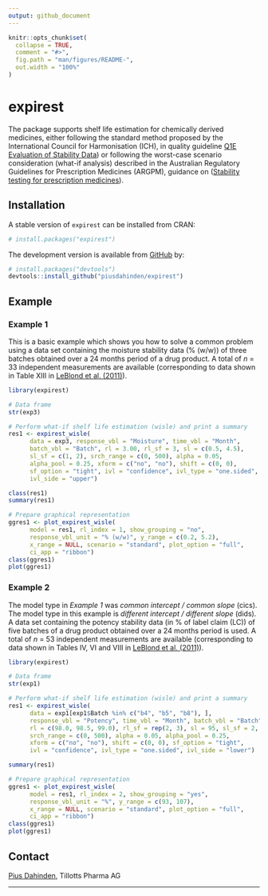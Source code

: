 ```yaml
---
output: github_document
---
```


<!-- README.md is generated from README.Rmd. Please edit that file -->

```r
knitr::opts_chunk$set(
  collapse = TRUE,
  comment = "#>",
  fig.path = "man/figures/README-",
  out.width = "100%"
)
```

# expirest

<!-- badges: start -->
<!-- badges: end -->

The package supports shelf life estimation for chemically derived medicines, either following the standard method proposed by the International Council for Harmonisation (ICH), in quality guideline [Q1E Evaluation of Stability Data](https://www.ich.org/)) or following the worst-case scenario consideration (what-if analysis) described in the Australian Regulatory Guidelines for Prescription Medicines (ARGPM), guidance on ([Stability testing for prescription medicines](https://www.tga.gov.au/stability-testing-prescription-medicines)).


## Installation

A stable version of `expirest` can be installed from CRAN:

``` r
# install.packages("expirest")
```

The development version is available from [GitHub](https://github.com/piusdahinden/expirest) by:

``` r
# install.packages("devtools")
devtools::install_github("piusdahinden/expirest")
```

## Example

### Example 1
This is a basic example which shows you how to solve a common problem using a data set containing the moisture stability data (% (w/w)) of three batches obtained over a 24 months period of a drug product. A total of *n* = 33 independent measurements are available (corresponding to data shown in Table XIII in [LeBlond et al. (2011)](https://www.ivtnetwork.com/sites/default/files/LinearRegression.pdf)).

``` r
library(expirest)

# Data frame
str(exp3)

# Perform what-if shelf life estimation (wisle) and print a summary
res1 <- expirest_wisle(
      data = exp3, response_vbl = "Moisture", time_vbl = "Month",
      batch_vbl = "Batch", rl = 3.00, rl_sf = 3, sl = c(0.5, 4.5),
      sl_sf = c(1, 2), srch_range = c(0, 500), alpha = 0.05,
      alpha_pool = 0.25, xform = c("no", "no"), shift = c(0, 0),
      sf_option = "tight", ivl = "confidence", ivl_type = "one.sided",
      ivl_side = "upper")

class(res1)
summary(res1)

# Prepare graphical representation
ggres1 <- plot_expirest_wisle(
      model = res1, rl_index = 1, show_grouping = "no",
      response_vbl_unit = "% (w/w)", y_range = c(0.2, 5.2),
      x_range = NULL, scenario = "standard", plot_option = "full",
      ci_app = "ribbon")
class(ggres1)
plot(ggres1)
```


### Example 2
The model type in *Example 1* was *common intercept / common slope* (cics). The model type in this example is *different intercept / different slope* (dids). A data set containing the potency stability data (in \% of label claim (LC)) of five batches of a drug product obtained over a 24 months period is used. A total of *n* = 53 independent measurements are available (corresponding to data shown in Tables IV, VI and VIII in [LeBlond et al. (2011)](https://www.ivtnetwork.com/sites/default/files/LinearRegression.pdf)).

``` r
library(expirest)

# Data frame
str(exp1)

# Perform what-if shelf life estimation (wisle) and print a summary
res1 <- expirest_wisle(
      data = exp1[exp1$Batch %in% c("b4", "b5", "b8"), ],
      response_vbl = "Potency", time_vbl = "Month", batch_vbl = "Batch",
      rl = c(98.0, 98.5, 99.0), rl_sf = rep(2, 3), sl = 95, sl_sf = 2,
      srch_range = c(0, 500), alpha = 0.05, alpha_pool = 0.25,
      xform = c("no", "no"), shift = c(0, 0), sf_option = "tight",
      ivl = "confidence", ivl_type = "one.sided", ivl_side = "lower")

summary(res1)

# Prepare graphical representation
ggres1 <- plot_expirest_wisle(
      model = res1, rl_index = 2, show_grouping = "yes",
      response_vbl_unit = "%", y_range = c(93, 107),
      x_range = NULL, scenario = "standard", plot_option = "full",
      ci_app = "ribbon")
class(ggres1)
plot(ggres1)
```


## Contact
[Pius Dahinden](https://github.com/piusdahinden), Tillotts Pharma AG

---
